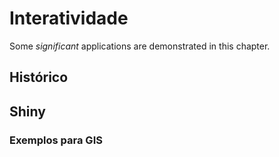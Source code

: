# Interatividade

Some _significant_ applications are demonstrated in this chapter.

## Histórico

## Shiny

### Exemplos para GIS
